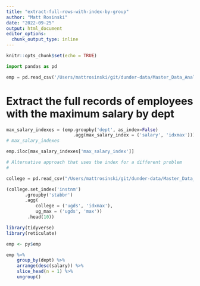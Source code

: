 ---
title: "extract-full-rows-with-index-by-group"
author: "Matt Rosinski"
date: "2022-09-25"
output: html_document
editor_options: 
  chunk_output_type: inline
---

```{r setup, include=FALSE}
knitr::opts_chunk$set(echo = TRUE)
```

```{python}
import pandas as pd

emp = pd.read_csv('/Users/mattrosinski/git/dunder-data/Master_Data_Analysis_with_Python_by_Ted_Petrou_20210924/Jupyter Notebooks/data/employee.csv')
```

# Extract the full records of employees with the maximum salary by dept
```{python}
max_salary_indexes = (emp.groupby('dept', as_index=False)
                         .agg(max_salary_index = ('salary', 'idxmax')))
# max_salary_indexes

emp.iloc[max_salary_indexes['max_salary_index']]
```


```{python}
# Alternative approach that uses the index for a different problem
# 

college = pd.read_csv("/Users/mattrosinski/git/dunder-data/Master_Data_Analysis_with_Python_by_Ted_Petrou_20210924/Jupyter Notebooks/data/college.csv")

(college.set_index('instnm')
       .groupby('stabbr')
       .agg(
           college = ('ugds', 'idxmax'),
           ug_max = ('ugds', 'max'))
        .head(10))

```

```{r}
library(tidyverse)
library(reticulate)

emp <- py$emp

emp %>% 
    group_by(dept) %>%
    arrange(desc(salary)) %>% 
    slice_head(n = 1) %>% 
    ungroup()
```

